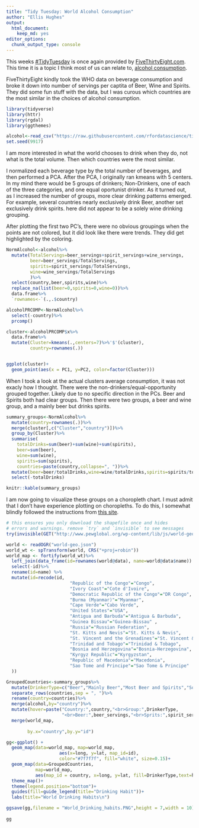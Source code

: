 ```yaml
---
title: "Tidy Tuesday: World Alcohol Consumption"
author: "Ellis Hughes"
output: 
  html_document:
    keep_md: yes
editor_options: 
  chunk_output_type: console
---
```


This weeks [#TidyTuesday](https://github.com/rfordatascience/tidytuesday) is once again provided by [FiveThirtyEight.com](https://fivethirtyeight.com/). This time it is a topic I think most of us can relate to, [alcohol consumption](https://fivethirtyeight.com/features/dear-mona-followup-where-do-people-drink-the-most-beer-wine-and-spirits/). 

FiveThirtyEight kindly took the WHO data on beverage consumption and broke it down into number of servings per captita of Beer, Wine and Spirits. They did some fun stuff with the data, but I was curous which countries are the most similar in the choices of alcohol consumption.

```r
library(tidyverse)
library(httr)  
library(rgdal)
library(ggthemes)

alcohol<-read_csv("https://raw.githubusercontent.com/rfordatascience/tidytuesday/master/data/week13_alcohol_global.csv")
set.seed(9917)
```

I am more interested in what the world chooses to drink when they do, not what is the total volume. Then which countries were the most similar.

I normalized each beverage type by the total number of beverages, and then performed a PCA. After the PCA, I originally ran kmeans with 5 centers. In my mind there would be 5 groups of drinkers; Non-Drinkers, one of each of the three categories, and one equal oportunist drinker. As it turned out, as I increased the number of groups, more clear drinking patterns emerged. For example, several countries nearly exclusively drink Beer, another set exclusively drink spirits. here did not appear to be a solely wine drinking grouping.

After plotting the first two PC's, there were no obvious groupings when the points are not colored, but it did look like there were trends. They did get highlighted by the coloring.

```r
NormAlcohol<-alcohol%>%
  mutate(TotalServings=beer_servings+spirit_servings+wine_servings,
         beer=beer_servings/TotalServings,
         spirits=spirit_servings/TotalServings,
         wine=wine_servings/TotalServings
         )%>%
  select(country,beer,spirits,wine)%>%
  replace_na(list(beer=0,spirits=0,wine=0))%>%
  data.frame%>%
  `rownames<-`(.,.$country)

alcoholPRCOMP<-NormAlcohol%>%
  select(-country)%>%
  prcomp()

cluster<-alcoholPRCOMP$x%>%
  data.frame%>%
  mutate(Cluster=kmeans(.,centers=7)%>%'$'(cluster),
         country=rownames(.))


ggplot(cluster)+
  geom_point(aes(x = PC1, y=PC2, color=factor(Cluster)))

```

When I took a look at the actual clusters average consumption, it was not exacly how I thought. There were the non-drinkers/equal-opportunity grouped together. Likely due to no specific direction in the PCs. Beer and Spirits both had clear groups. Then there were two groups, a beer and wine group, and a mainly beer but drinks spirits.

```r
summary_groups<-NormAlcohol%>%
  mutate(country=rownames(.))%>%
  merge(cluster[,c("Cluster","country")])%>%
  group_by(Cluster)%>%
  summarise(
    totalDrinks=sum(beer)+sum(wine)+sum(spirits),
    beer=sum(beer),
    wine=sum(wine),
    spirits=sum(spirits),
    countries=paste(country,collapse=", "))%>%
  mutate(beer=beer/totalDrinks,wine=wine/totalDrinks,spirits=spirits/totalDrinks)%>%
  select(-totalDrinks)

knitr::kable(summary_groups)

```

I am now going to visualize these groups on a choropleth chart. I must admit that I don't have experience plotting on choropleths. To do this, I somewhat blindly followed the instructions from [this site](https://rud.is/b/2015/07/09/faceted-world-population-by-income-choropleths-in-ggplot/).


```r

# this ensures you only download the shapefile once and hides
# errors and warnings. remove `try` and `invisible` to see messages
try(invisible(GET("http://www.pewglobal.org/wp-content/lib/js/world-geo.json",write_disk("world-geo.json"))), silent=TRUE)

world <- readOGR("world-geo.json")
world_wt <- spTransform(world, CRS("+proj=robin"))
world_map <- fortify(world_wt)%>%
  left_join(data_frame(id=rownames(world@data), name=world@data$name)) %>%
  select(-id)%>%
  rename(id=name) %>%
  mutate(id=recode(id,
                        "Republic of the Congo"="Congo",
                        "Ivory Coast"="Cote d'Ivoire",
                        "Democratic Republic of the Congo"="DR Congo",
                        "Burma (Myanmar)"="Myanmar",
                        "Cape Verde"="Cabo Verde",
                        "United States"="USA",
                        "Antigua and Barbuda"="Antigua & Barbuda",
                        "Guinea Bissau"="Guinea-Bissau" ,
                        "Russia"="Russian Federation",
                        "St. Kitts and Nevis"="St. Kitts & Nevis",
                        "St. Vincent and the Grenadines"="St. Vincent & the Grenadines",
                        "Trinidad and Tobago"="Trinidad & Tobago",
                        "Bosnia and Herzegovina"="Bosnia-Herzegovina",
                        "Kyrgyz Republic"="Kyrgyzstan",
                        "Republic of Macedonia"="Macedonia",
                        "Sao Tome and Principe"="Sao Tome & Principe"
  ))

GroupedCountries<-summary_groups%>%
  mutate(DrinkerType=c("Beer","Mainly Beer","Most Beer and Spirits","Some Beer, Mostly Spirits","Non-Drinkers","Spirits","Wine and Beer"))%>%
  separate_rows(countries,sep = ", ")%>%
  rename(country=countries)%>%
  merge(alcohol,by="country")%>%
  mutate(hover=paste("Country:",country,"<br>Group:",DrinkerType,
                     "<br>Beer:",beer_servings,"<br>Sprits:",spirit_servings,"<br>Wine:",wine_servings))%>%
  merge(world_map,
        
        by.x="country",by.y="id")

gg<-ggplot() +
  geom_map(data=world_map, map=world_map,
                    aes(x=long, y=lat, map_id=id),
                    color="#7f7f7f", fill="white", size=0.15)+
  geom_map(data=GroupedCountries,
           map=world_map,
           aes(map_id = country, x=long, y=lat, fill=DrinkerType,text=hover))+
  theme_map()+
  theme(legend.position="bottom")+
  guides(fill=guide_legend(title="Drinking Habit"))+
  labs(title="World Drinking Habits\n")

ggsave(gg,filename = "World_Drinking_habits.PNG",height = 7,width = 10)
 
gg

```

